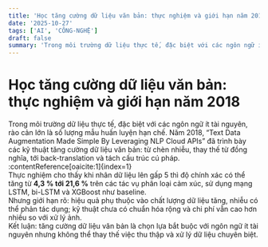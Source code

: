 ```yaml
---
title: 'Học tăng cường dữ liệu văn bản: thực nghiệm và giới hạn năm 2018'
date: '2025-10-27'
tags: ['AI', 'CÔNG-NGHỆ']
draft: false
summary: 'Trong môi trường dữ liệu thực tế, đặc biệt với các ngôn ngữ ít tài nguyên, rào cản lớn là số lượng m'
---
```


# Học tăng cường dữ liệu văn bản: thực nghiệm và giới hạn năm 2018

Trong môi trường dữ liệu thực tế, đặc biệt với các ngôn ngữ ít tài nguyên, rào cản lớn là số lượng mẫu huấn luyện hạn chế. Năm 2018, “Text Data Augmentation Made Simple By Leveraging NLP Cloud APIs” đã trình bày các kỹ thuật tăng cường dữ liệu văn bản: từ chèn nhiễu, thay thế từ đồng nghĩa, tới back-translation và tách cấu trúc cú pháp. :contentReference[oaicite:1]{index=1}  
Thực nghiệm cho thấy khi nhân dữ liệu lên gấp 5 thì độ chính xác có thể tăng từ **4,3 % tới 21,6 %** trên các tác vụ phân loại cảm xúc, sử dụng mạng LSTM, bi-LSTM và XGBoost như baseline.  
Nhưng giới hạn rõ: hiệu quả phụ thuộc vào chất lượng dữ liệu tăng, nhiễu có thể phản tác dụng; kỹ thuật chưa có chuẩn hóa rộng và chi phí vẫn cao hơn nhiều so với xử lý ảnh.  
Kết luận: tăng cường dữ liệu văn bản là chọn lựa bắt buộc với ngôn ngữ ít tài nguyên nhưng không thể thay thế việc thu thập và xử lý dữ liệu chuyên biệt.